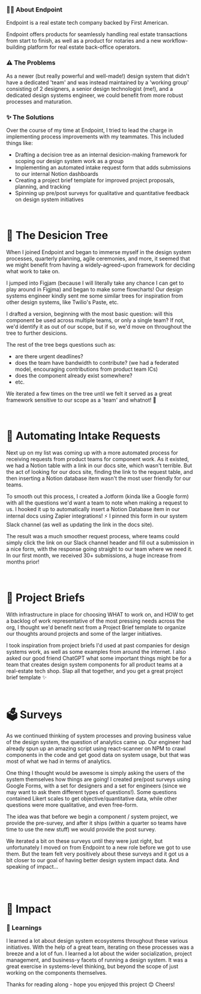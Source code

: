 
<HeroStrip
  title="Design System Maturation @ Endpoint"
  subtitle="Building up the design systems processes and team infrastructure"
  image="/projects/process-improvements/cover.png"
  date="Sept 2023"
  category="Design Systems"
/>

### ✍🏽 About Endpoint

Endpoint is a real estate tech company backed by First American.

Endpoint offers products for seamlessly handling real estate transactions from start to finish, as well as a product for notaries and a new workflow-building platform for real estate back-office operators.

<ContentImage
  image="/projects/process-improvements/intro.png"
  caption="Graphic depicting the complex process of buying a home"
/>

### ⚠️ The Problems

As a newer (but really powerful and well-made!) design system that didn't have a dedicated 'team' and was instead maintained by a 'working group' consisting of 2 designers, a senior design technologist (me!), and a dedicated design systems engineer, we could benefit from more robust processes and maturation.

### ✨ The Solutions

Over the course of my time at Endpoint, I tried to lead the charge in implementing process improvements with my teammates. This included things like:

- Drafting a decision tree as an internal desicion-making framework for scoping our design system work as a group
- Implementing an automated intake request form that adds submissions to our internal Notion dashboards
- Creating a project brief template for improved project proposals, planning, and tracking
- Spinning up pre/post surveys for qualitative and quantitative feedback on design system initiatives

<br />

# 🌳 The Desicion Tree

When I joined Endpoint and began to immerse myself in the design system processes, quarterly planning, agile ceremonies, and more, it seemed that we might benefit from having a widely-agreed-upon framework for deciding what work to take on.

I jumped into Figjam (because I will literally take any chance I can get to play around in Figjma) and began to make some flowcharts! Our design systems engineer kindly sent me some similar trees for inspiration from other design systems, like Twilio's Paste, etc.

I drafted a version, beginning with the most basic question: will this component be used across multiple teams, or only a single team? If not, we'd identify it as out of our scope, but if so, we'd move on throughout the tree to further desicions.

The rest of the tree begs questions such as:

- are there urgent deadlines?
- does the team have bandwidth to contribute? (we had a federated model, encouraging contributions from product team ICs)
- does the component already exist somewhere?
- etc.

<ContentImage
  image="/projects/process-improvements/tree-drafts.png"
  caption="A few versions of the tree in Figjam"
/>

We iterated a few times on the tree until we felt it served as a great framework sensitive to our scope as a 'team' and whatnot! 🤝

<br />

# 🦾 Automating Intake Requests

Next up on my list was coming up with a more automated process for receiving requests from product teams for component work. As it existed, we had a Notion table with a link in our docs site, which wasn't terrible. But the act of looking for our docs site, finding the link to the request table, and then inserting a Notion database item wasn't the most user friendly for our teams.

To smooth out this process, I created a Jotform (kinda like a Google form) with all the questions we'd want a team to note when making a request to us. I hooked it up to automatically insert a Notion Database item in our internal docs using Zapier integrations! ⚡️ I pinned this form in our system Slack channel (as well as updating the link in the docs site).

<ContentImage
  image="/projects/process-improvements/zapier.png"
  caption="A Zapier integration between the form and the Notion table"
/>

The result was a much smoother request process, where teams could simply click the link on our Slack channel header and fill out a submission in a nice form, with the response going straight to our team where we need it. In our first month, we received 30+ submissions, a huge increase from months prior!

<ContentImage
  image="/projects/process-improvements/intake-form.png"
  caption="An easy, simple form to fill out a design system request in"
/>

<br />

# 📝 Project Briefs

With infrastructure in place for choosing WHAT to work on, and HOW to get a backlog of work representative of the most pressing needs across the org, I thought we'd benefit next from a Project Brief template to organize our thoughts around projects and some of the larger initiatives.

I took inspiration from project briefs I'd used at past companies for design systems work, as well as some examples from around the internet. I also asked our good friend ChatGPT what some important things might be for a team that creates design system components for all product teams at a real-estate tech shop. Slap all that together, and you get a great project brief template ✨

<ContentImage
  image="/projects/process-improvements/project-brief.png"
  caption="A project brief template in Notion"
/>

<br />

# 🗳️ Surveys

As we continued thinking of system processes and proving business value of the design system, the question of analytics came up. Our engineer had already spun up an amazing script using react-scanner on NPM to crawl components in the code and get good data on system usage, but that was most of what we had in terms of analytics.

One thing I thought would be awesome is simply asking the users of the system themselves how things are going! I created pre/post surveys using Google Forms, with a set for designers and a set for engineers (since we may want to ask them different types of questions!). Some questions contained Likert scales to get objective/quantitative data, while other questions were more qualitative, and even free-form.

The idea was that before we begin a component / system project, we provide the pre-survey, and after it ships (within a quarter so teams have time to use the new stuff) we would provide the post survey.

<ContentImage
  image="/projects/process-improvements/surveys.png"
  caption="Google Forms for data on how a design system initiative went"
/>

We iterated a bit on these surveys until they were just right, but unfortunately I moved on from Endpoint to a new role before we got to use them. But the team felt very positively about these surveys and it got us a bit closer to our goal of having better design system impact data. And speaking of impact...

<br />
<br />

# 🚀 Impact

### 🧠 Learnings

I learned a lot about design system ecosystems throughout these various initiatives. With the help of a great team, iterating on these processes was a breeze and a lot of fun. I learned a lot about the wider socialization, project management, and business-y facets of running a design system. It was a great exercise in systems-level thinking, but beyond the scope of just working on the components themselves.

Thanks for reading along - hope you enjoyed this project 😊 Cheers!
